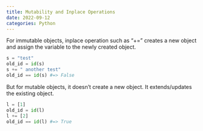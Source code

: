 ```yaml
---
title: Mutability and Inplace Operations
date: 2022-09-12
categories: Python
---
```

For immutable objects, inplace operation such as "+=" creates a new object and assign the variable to the newly created object. 

```python
s = "test"
old_id = id(s)
s += " another test"
old_id == id(s) #=> False
```

But for mutable objects, it doesn't create a new object. It extends/updates the existing object.

```python
l = [1]
old_id = id(l)
l += [2]
old_id == id(l) #=> True
```

